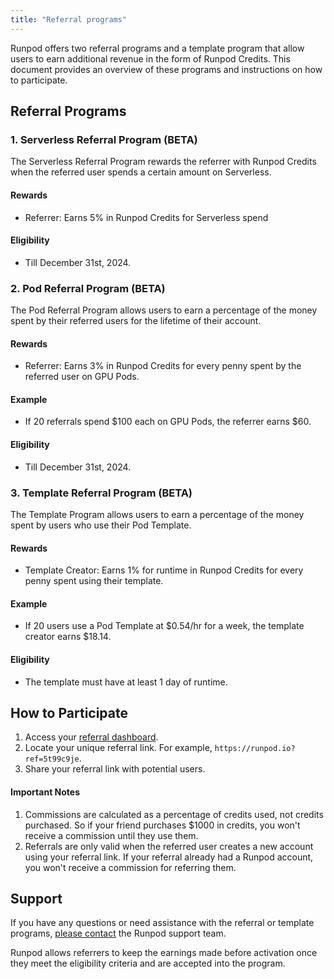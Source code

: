 ```yaml
---
title: "Referral programs"
---
```


Runpod offers two referral programs and a template program that allow users to earn additional revenue in the form of Runpod Credits. This document provides an overview of these programs and instructions on how to participate.

## Referral Programs

### 1. Serverless Referral Program (BETA)

The Serverless Referral Program rewards the referrer with Runpod Credits when the referred user spends a certain amount on Serverless.

#### Rewards

* Referrer: Earns 5% in Runpod Credits for Serverless spend

#### Eligibility

* Till December 31st, 2024.

### 2. Pod Referral Program (BETA)

The Pod Referral Program allows users to earn a percentage of the money spent by their referred users for the lifetime of their account.

#### Rewards

* Referrer: Earns 3% in Runpod Credits for every penny spent by the referred user on GPU Pods.

#### Example

* If 20 referrals spend \$100 each on GPU Pods, the referrer earns \$60.

#### Eligibility

* Till December 31st, 2024.

### 3. Template Referral Program (BETA)

The Template Program allows users to earn a percentage of the money spent by users who use their Pod Template.

#### Rewards

* Template Creator: Earns 1% for runtime in Runpod Credits for every penny spent using their template.

#### Example

* If 20 users use a Pod Template at \$0.54/hr for a week, the template creator earns \$18.14.

#### Eligibility

* The template must have at least 1 day of runtime.

## How to Participate

1. Access your [referral dashboard](https://www.console.runpod.io/user/referrals).
2. Locate your unique referral link. For example, `https://runpod.io?ref=5t99c9je`.
3. Share your referral link with potential users.

#### Important Notes

1. Commissions are calculated as a percentage of credits used, not credits purchased. So if your friend purchases \$1000 in credits, you won't receive a commission until they use them.
2. Referrals are only valid when the referred user creates a new account using your referral link. If your referral already had a Runpod account, you won't receive a commission for referring them.

## Support

If you have any questions or need assistance with the referral or template programs, [please contact](https://contact.runpod.io/hc/en-us/requests/new) the Runpod support team.

Runpod allows referrers to keep the earnings made before activation once they meet the eligibility criteria and are accepted into the program.
